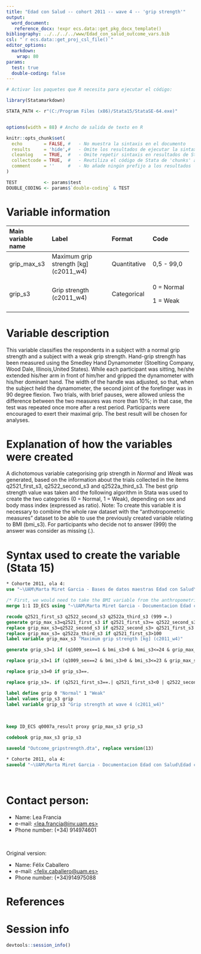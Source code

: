 ```yaml
---
title: "Edad con Salud -- cohort 2011 -- wave 4 -- 'grip strength'" 
output:
  word_document:
   reference_docx: !expr ecs.data::get_pkg_docx_template()
bibliography: ../../../../www/Edad_con_salud_outcome_vars.bib 
csl: "`r ecs.data::get_proj_csl_file()`"
editor_options: 
  markdown:
    wrap: 80
params:
  test: true
  double-coding: false
---
```


```r
# Activar los paquetes que R necesita para ejecutar el código:

library(Statamarkdown)

STATA_PATH <- r"(C:/Program Files (x86)/Stata15/StataSE-64.exe)"


options(width = 88) # Ancho de salida de texto en R

knitr::opts_chunk$set( 
  echo        = FALSE, #   - No muestra la sintaxis en el documento
  results     = 'hide',#   - Omite los resultados de ejecutar la sintaxis
  cleanlog    = TRUE,  #   - Omite repetir sintaxis en resultados de Stata
  collectcode = TRUE,  #   - Reutiliza el código de Stata de 'chunks' anteriores
  comment     = ''     #   - No añade ningún prefijo a los resultados
)

TEST          <- params$test
DOUBLE_CODING <- params$`double-coding` & TEST
```

# Variable information

+----------------+-------------------------+----------------+----------------+
| Main variable  | Label                   | Format         | Code           |
| name           |                         |                |                |
+:===============+:========================+:===============+:===============+
| grip_max_s3    | Maximum grip strength   | Quantitative   | 0,5 - 99,0     |
|                | [kg] (c2011_w4)         |                |                |
+----------------+-------------------------+----------------+----------------+
| grip_s3        | Grip strength           | Categorical    | 0 = Normal     |
|                | (c2011_w4)              |                |                |
|                |                         |                | 1 = Weak       |
+----------------+-------------------------+----------------+----------------+

# Variable description

This variable classifies the respondents in a subject with a normal grip
strength and a subject with a weak grip strength. Hand-grip strength has been
measured using the Smedley Hand Dynamometer (Stoelting Company, Wood Dale,
Illinois,United States). While each participant was sitting, he/she extended
his/her arm in front of him/her and gripped the dynamometer with his/her
dominant hand. The width of the handle was adjusted, so that, when the subject
held the dynamometer, the second joint of the forefinger was in 90 degree
flexion. Two trials, with brief pauses, were allowed unless the difference
between the two measures was more than 10%; in that case, the test was repeated
once more after a rest period. Participants were encouraged to exert their
maximal grip. The best result will be chosen for analyses.

# Explanation of how the variables were created

A dichotomous variable categorising grip strength in *Normal* and *Weak* was
generated, based on the information about the trials collected in the items
q2521_first_s3, q2522_second_s3 and q2522a_third_s3. The best grip strength
value was taken and the following algorithm in Stata was used to create the two
categories (0 = Normal, 1 = Weak), depending on sex and body
mass index (expressed as ratio).
Note: To create this variable it is necessary to combine the whole raw dataset 
with the "anthotropometric measures" dataset to be able to use the previously 
created variable relating to BMI (bmi_s3). For participants who decide not to 
answer (999) the answer was consider as missing (.).

# Syntax used to create the variable (Stata 15)

```stata
* Cohorte 2011, ola 4:
use "~\UAM\Marta Miret Garcia - Bases de datos maestras Edad con Salud\Ola_4\Cohorte 2011\rawdata_c2011w4.dta"

```

```stata
/* First, we would need to take the BMI variable from the anthropometrics measures outcomes dataset */
merge 1:1 ID_ECS using "~\UAM\Marta Miret Garcia - Documentacion Edad con Salud\Edad con salud - Ola 4\Outcomes\Cohorte 2011\Outcome datasets\Outcome_anthropometricmeasures.dta"

recode q2521_first_s3 q2522_second_s3 q2522a_third_s3 (999 =.)
generate grip_max_s3=q2521_first_s3 if q2521_first_s3>= q2522_second_s3 | q2522_second_s3==.
replace grip_max_s3=q2522_second_s3 if q2522_second_s3> q2521_first_s3 | q2521_first_s3==.
replace grip_max_s3= q2522a_third_s3 if q2521_first_s3>100
label variable grip_max_s3 "Maximum grip strength [kg] (c2011_w4)"

generate grip_s3=1 if (q1009_sex==1 & bmi_s3>0 & bmi_s3<=24 & grip_max_s3<=29)|( q1009_sex==1 & bmi_s3>24 & bmi_s3<=26 & grip_max_s3<=30)| (q1009_sex==1 & bmi_s3>26 & bmi_s3<=28 & grip_max_s3<=30) | (q1009_sex==1 & bmi_s3>28 & bmi_s3<=40 & grip_max_s3<=32)

replace grip_s3=1 if (q1009_sex==2 & bmi_s3>0 & bmi_s3<=23 & grip_max_s3<=17)|( q1009_sex==2 & bmi_s3>23 & bmi_s3<=26 & grip_max_s3<=17.3)| (q1009_sex==2 & bmi_s3>26 & bmi_s3<=29 & grip_max_s3<=18) | (q1009_sex==2 & bmi_s3>29 & bmi_s3<=40 & grip_max_s3<=21)

replace grip_s3=0 if grip_s3==.

replace grip_s3=. if (q2521_first_s3==.| q2521_first_s3<0 | q2522_second_s3==. | q2522_second_s3 < 0 | bmi_s3>=50 | bmi_s3==.) | (q2521_first_s3>100 & q2522_second_s3>100)

label define grip 0 "Normal" 1 "Weak"
label values grip_s3 grip
label variable grip_s3 "Grip strength at wave 4 (c2011_w4)"

```

<br>

```stata

keep ID_ECS q0007a_result proxy grip_max_s3 grip_s3

codebook grip_max_s3 grip_s3
```

```stata

saveold "Outcome_gripstrength.dta", replace version(13)
```

```stata
* Cohorte 2011, ola 4:
saveold "~\UAM\Marta Miret Garcia - Documentacion Edad con Salud\Edad con salud - Ola 4\Outcomes\Cohorte 2011\Outcome datasets\Outcome_gripstrength.dta", replace version(13)

```

<br>

# Contact person:

-   Name: Lea Francia
-   e-mail:
    [\<lea.francia\@inv.uam.es\>](mailto:nombre.buzon@institucion.org){.email}
-   Phone number: (+34) 914974601

<br>

Original version:

-   Name: Félix Caballero
-   e-mail:
    [\<felix.caballero\@uam.es\>](mailto:nombre.buzon@institucion.org){.email}
-   Phone number: (+34)914975088

# References

::: {#refs}
:::

\newpage

# Session info

```r
devtools::session_info()
```
